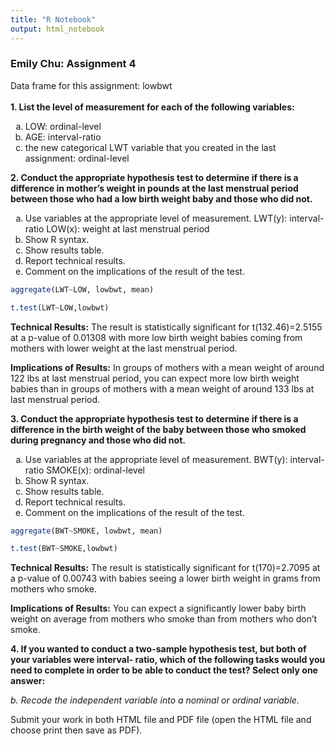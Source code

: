 ```yaml
---
title: "R Notebook"
output: html_notebook
---
```


### Emily Chu: Assignment 4

Data frame for this assignment:  lowbwt<br><br>
**1.	List the level of measurement for each of the following variables:**

a.	LOW: ordinal-level
b.	AGE: interval-ratio
c.	the new categorical LWT variable that you created in the last assignment: ordinal-level

**2.	Conduct the appropriate hypothesis test to determine if there is a difference in mother's weight in pounds at the last menstrual period between those who had a low birth weight baby and those who did not.**

a.	Use variables at the appropriate level of measurement.
LWT(y): interval-ratio
LOW(x): weight at last menstrual period
b.	Show R syntax.
c.	Show results table.
d.	Report technical results.
e.	Comment on the implications of the result of the test.

```r
aggregate(LWT~LOW, lowbwt, mean)
```
```r
t.test(LWT~LOW,lowbwt)
```

**Technical Results:** The result is statistically significant for t(132.46)=2.5155 at a p-value of 0.01308 with more low birth weight babies coming from mothers with lower weight at the last menstrual period.

**Implications of Results:** In groups of mothers with a mean weight of around 122 lbs at last menstrual period, you can expect more low birth weight babies than in groups of mothers with a mean weight of around 133 lbs at last menstrual period.

**3.	Conduct the appropriate hypothesis test to determine if there is a difference in the birth weight of the baby between those who smoked during pregnancy and those who did not.**

a.	Use variables at the appropriate level of measurement.
BWT(y): interval-ratio
SMOKE(x): ordinal-level
b.	Show R syntax.
c.	Show results table.
d.	Report technical results.
e.	Comment on the implications of the result of the test.

```r
aggregate(BWT~SMOKE, lowbwt, mean)
```
```r
t.test(BWT~SMOKE,lowbwt)
```


**Technical Results:** The result is statistically significant for t(170)=2.7095 at a p-value of 0.00743 with babies seeing a lower birth weight in grams from mothers who smoke.

**Implications of Results:** You can expect a significantly lower baby birth weight on average from mothers who smoke than from mothers who don't smoke.

**4.	If you wanted to conduct a two-sample hypothesis test, but both of your variables were interval- ratio, which of the following tasks would you need to complete in order to be able to conduct the test? Select only one answer:**

*b.	Recode the independent variable into a nominal or ordinal variable.*

Submit your work in both HTML file and PDF file (open the HTML file and choose print then save as PDF). 